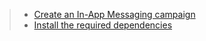 > - [Create an In-App Messaging campaign](https://docs.amplify.aws/lib/in-app-messaging/getting-started/q/platform/js/#prerequisites)
> - [Install the required dependencies](../getting-started/installation)
